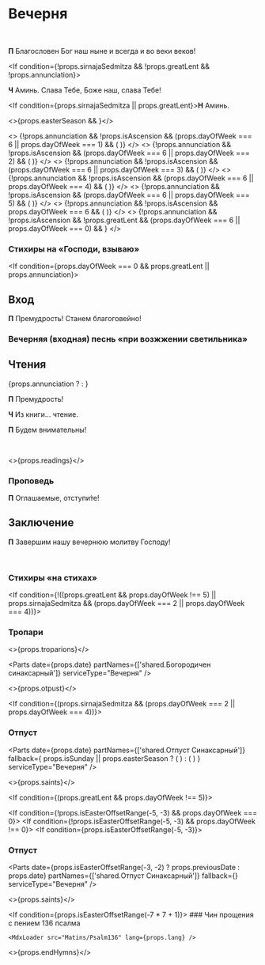 
<span id="nachalo" />

# Вечерня

<br />

**П** Благословен Бог наш ныне и всегда и во веки веков!

<If condition={props.annunciation}>
    <MdxLoader src="Shared/ObichnoeNachalo" lang={props.lang} />
    <MdxLoader src="Vespers/Psalm103" lang={props.lang} chitaetsa />
    <MdxLoader src="Vespers/VelikajaEktenia" lang={props.lang} />
</If>

<If condition={!props.sirnajaSedmitza && !props.greatLent && !props.annunciation}>

**Ч** Аминь. Слава Тебе, Боже наш, слава Тебе!

<MdxLoader src="Shared/Paraklit" lang={props.lang} />

</If>

<If condition={props.sirnajaSedmitza || props.greatLent}>**Н** Аминь.</If>

<>{props.easterSeason && <MdxLoader src="Shared/EasterTroparion3x" lang={props.lang} />}</>

<>
    {!props.annunciation && !props.isAscension && (props.dayOfWeek === 6 || props.dayOfWeek === 1) && (
        <MdxLoader src="Vespers/Prayer1" lang={props.lang} />
    )}
</>
<>
    {!props.annunciation && !props.isAscension && (props.dayOfWeek === 6 || props.dayOfWeek === 2) && (
        <MdxLoader src="Vespers/Prayer2" lang={props.lang} />
    )}
</>
<>
    {!props.annunciation && !props.isAscension && (props.dayOfWeek === 6 || props.dayOfWeek === 3) && (
        <MdxLoader src="Vespers/Prayer3" lang={props.lang} />
    )}
</>
<>
    {!props.annunciation && !props.isAscension && (props.dayOfWeek === 6 || props.dayOfWeek === 4) && (
        <MdxLoader src="Vespers/Prayer4" lang={props.lang} />
    )}
</>
<>
    {!props.annunciation && !props.isAscension && (props.dayOfWeek === 6 || props.dayOfWeek === 5) && (
        <MdxLoader src="Vespers/Prayer5" lang={props.lang} />
    )}
</>
<>
    {!props.annunciation && !props.isAscension && props.dayOfWeek === 6 && (
        <MdxLoader src="Vespers/Prayer6" lang={props.lang} />
    )}
</>
<>
    {!props.annunciation &&
        !props.isAscension &&
        !props.greatLent &&
        (props.dayOfWeek === 6 || props.dayOfWeek === 0) && <MdxLoader src="Vespers/Prayer7" lang={props.lang} />}
</>

<MdxLoader src="Vespers/Prayer8" lang={props.lang} />
<MdxLoader src="Vespers/VecherniePsalmi" lang={props.lang} greatLent={props.greatLent} />

### Стихиры на «Господи, взываю»

<StihiriNaGV day={props.day} date={props.date} />
<span id="vhod" />

<If condition={props.dayOfWeek === 0 && props.greatLent || props.annunciation}>

## Вход

**П** Премудрость! Станем благоговейно!

</If>

### Вечерняя (входная) песнь «при возжжении светильника»

<MdxLoader src="Vespers/JasniSvet" lang={props.lang} />

## Чтения

{props.annunciation ? <DefatulProkimen date={props.date}/> : <Prokimens date={props.date} />}

<span id="reading" />

**П** Премудрость!

**Ч** Из книги… чтение.

**П** Будем внимательны!

<br />

<>{props.readings}</>

### Проповедь

<MdxLoader src="Shared/EkteniaOglash" lang={props.lang} />
<MdxLoader src="Vespers/PrayerKatekhumens" lang={props.lang} />

**П** Оглашаемые, отступи́те!

<MdxLoader src="Vespers/Udostoi" lang={props.lang} lent />

## Заключение

**П** Завершим нашу вечернюю молитву Господу!

<MdxLoader src="Vespers/Prayer9" lang={props.lang} />
<br />
<MdxLoader src="Vespers/PrayerGlavopriklonnaja" lang={props.lang} />

### Стихиры «на стихах»

<StihiriNaStihah day={props.day} date={props.date} />
<MdxLoader src="Vespers/PrayerSimeona" lang={props.lang} lent />
<MdxLoader src="Shared/STrisvatogo" lang={props.lang} />

<If condition={!((props.greatLent && props.dayOfWeek !== 5) || props.sirnajaSedmitza && (props.dayOfWeek === 2 || props.dayOfWeek === 4))}>

### Тропари

<>{props.troparions}</>

<Parts date={props.date} partNames={['shared.Богородичен синаксарный']} serviceType="Вечерня" />

<MdxLoader src="Shared/SugubajaKratkaja" lang={props.lang} />

<>{props.otpust}</>

</If>

<If condition={(props.sirnajaSedmitza && (props.dayOfWeek === 2 || props.dayOfWeek === 4))}>

<MdxLoader src="Vespers/LentEnding1" lang={props.lang} />

### Отпуст

<Parts
    date={props.date}
    partNames={['shared.Отпуст Синаксарный']}
    fallback={
        props.isSunday || props.easterSeason ? (
            <MdxLoader src="Shared/Ending/EasterOtpust" />
        ) : (
            <MdxLoader src="Shared/Ending/Otpust" />
        )
    }
    serviceType="Вечерня"
/>

<>{props.saints}</>

<MdxLoader src="Shared/Ending/Tverdina" lang={props.lang} />

</If>

<If condition={(props.greatLent && props.dayOfWeek !== 5)}>

<If condition={!props.isEasterOffsetRange(-5, -3) && props.dayOfWeek === 0}>
    <MdxLoader src="Vespers/LentEnding2" lang={props.lang} />
</If>
<If condition={!props.isEasterOffsetRange(-5, -3) && props.dayOfWeek !== 0}>
    <MdxLoader src="Vespers/LentEnding3" lang={props.lang} />
</If>
<If condition={props.isEasterOffsetRange(-5, -3)}>
    <MdxLoader src="Shared/TroparionPassion" lang={props.lang} />
    <MdxLoader src="Vespers/LentEnding5" lang={props.lang} />
</If>

### Отпуст

<Parts
    date={props.isEasterOffsetRange(-3, -2) ? props.previousDate : props.date}
    partNames={['shared.Отпуст Синаксарный']}
    fallback={<MdxLoader src="Shared/Ending/Otpust" />}
    serviceType="Вечерня"
/>

<>{props.saints}</>

  <If condition={props.isEasterOffsetRange(-7 * 7 + 1)}>
    ### Чин прощения с пением 136 псалма

    <MdxLoader src="Matins/Psalm136" lang={props.lang} />

  </If>

</If>

<>{props.endHymns}</>
